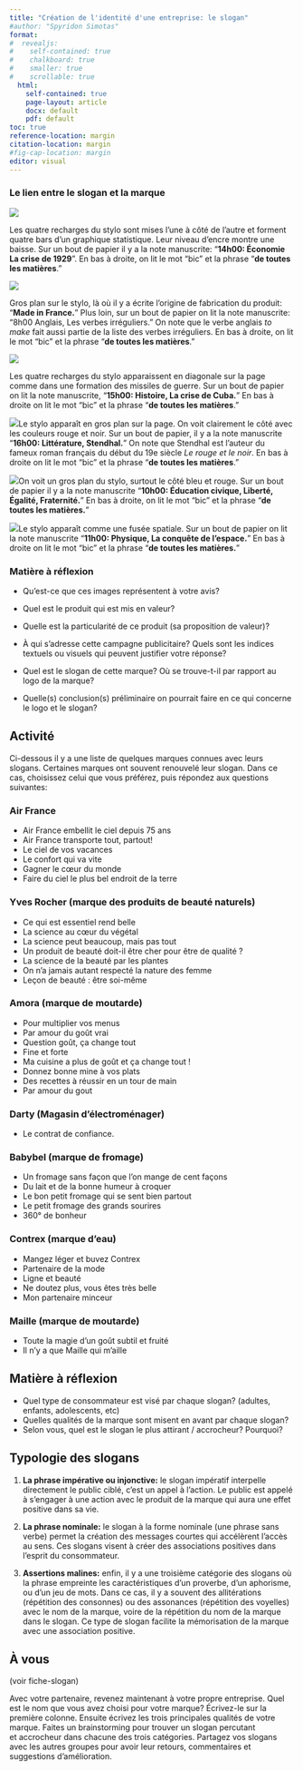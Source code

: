 ```yaml
---
title: "Création de l'identité d'une entreprise: le slogan"
#author: "Spyridon Simotas"
format: 
#  revealjs: 
#    self-contained: true
#    chalkboard: true
#    smaller: true
#    scrollable: true
  html: 
    self-contained: true
    page-layout: article
    docx: default
    pdf: default
toc: true
reference-location: margin
citation-location: margin
#fig-cap-location: margin
editor: visual
---
```


### Le lien entre le slogan et la marque

![](/Users/ss4ws/Library/CloudStorage/OneDrive-UniversityofVirginia/git-repos/b23/mod5/images/7.png)

Les quatre recharges du stylo sont mises l'une à côté de l'autre et forment quatre bars d'un graphique statistique. Leur niveau d'encre montre une baisse. Sur un bout de papier il y a la note manuscrite: "**14h00: Économie La crise de 1929**". En bas à droite, on lit le mot "bic" et la phrase "**de toutes les matières**."

![](/Users/ss4ws/Library/CloudStorage/OneDrive-UniversityofVirginia/git-repos/b23/mod5/images/6.png)

Gros plan sur le stylo, là où il y a écrite l'origine de fabrication du produit: "**Made in France.**" Plus loin, sur un bout de papier on lit la note manuscrite: "8h00 Anglais, Les verbes irréguliers." On note que le verbe anglais *to make* fait aussi partie de la liste des verbes irréguliers. En bas à droite, on lit le mot "bic" et la phrase "**de toutes les matières**."

![](/Users/ss4ws/Library/CloudStorage/OneDrive-UniversityofVirginia/git-repos/b23/mod5/images/4.png)

Les quatre recharges du stylo apparaissent en diagonale sur la page comme dans une formation des missiles de guerre. Sur un bout de papier on lit la note manuscrite, "**15h00: Histoire, La crise de Cuba.**" En bas à droite on lit le mot "bic" et la phrase "**de toutes les matières**."

![](/Users/ss4ws/Library/CloudStorage/OneDrive-UniversityofVirginia/git-repos/b23/mod5/images/3.png)Le stylo apparaît en gros plan sur la page. On voit clairement le côté avec les couleurs rouge et noir. Sur un bout de papier, il y a la note manuscrite "**16h00: Littérature, Stendhal.**" On note que Stendhal est l'auteur du fameux roman français du début du 19e siècle *Le rouge et le noir*. En bas à droite on lit le mot "bic" et la phrase "**de toutes les matières**."

![](/Users/ss4ws/Library/CloudStorage/OneDrive-UniversityofVirginia/git-repos/b23/mod5/images/2.png)On voit un gros plan du stylo, surtout le côté bleu et rouge. Sur un bout de papier il y a la note manuscrite "**10h00: Éducation civique, Liberté, Égalité, Fraternité.**" En bas à droite, on lit le mot "bic" et la phrase "**de toutes les matières.**"

![](/Users/ss4ws/Library/CloudStorage/OneDrive-UniversityofVirginia/git-repos/b23/mod5/images/1.png)Le stylo apparaît comme une fusée spatiale. Sur un bout de papier on lit la note manuscrite "**11h00: Physique, La conquête de l'espace.**" En bas à droite on lit le mot "bic" et la phrase "**de toutes les matières.**"

::: {.callout-note appearance="simple" icon="false"}
### Matière à réflexion

-   Qu'est-ce que ces images représentent à votre avis?

-   Quel est le produit qui est mis en valeur?

-   Quelle est la particularité de ce produit (sa proposition de valeur)?

-   À qui s’adresse cette campagne publicitaire? Quels sont les indices textuels ou visuels qui peuvent justifier votre réponse?

-   Quel est le slogan de cette marque? Où se trouve-t-il par rapport au logo de la marque?

-   Quelle(s) conclusion(s) préliminaire on pourrait faire en ce qui concerne le logo et le slogan?
:::

## Activité

Ci-dessous il y a une liste de quelques marques connues avec leurs slogans. Certaines marques ont souvent renouvelé leur slogan. Dans ce cas, choisissez celui que vous préférez, puis répondez aux questions suivantes:

### Air France

-   Air France embellit le ciel depuis 75 ans
-   Air France transporte tout, partout!
-   Le ciel de vos vacances
-   Le confort qui va vite
-   Gagner le cœur du monde
-   Faire du ciel le plus bel endroit de la terre

### Yves Rocher (marque des produits de beauté naturels)

-   Ce qui est essentiel rend belle
-   La science au cœur du végétal
-   La science peut beaucoup, mais pas tout
-   Un produit de beauté doit-il être cher pour être de qualité ?
-   La science de la beauté par les plantes
-   On n'a jamais autant respecté la nature des femme
-   Leçon de beauté : être soi-même

### Amora (marque de moutarde)

-   Pour multiplier vos menus
-   Par amour du goût vrai
-   Question goût, ça change tout
-   Fine et forte
-   Ma cuisine a plus de goût et ça change tout !
-   Donnez bonne mine à vos plats
-   Des recettes à réussir en un tour de main
-   Par amour du gout

### Darty (Magasin d'électroménager)

-   Le contrat de confiance.

### Babybel (marque de fromage)

-   Un fromage sans façon que l'on mange de cent façons
-   Du lait et de la bonne humeur à croquer
-   Le bon petit fromage qui se sent bien partout
-   Le petit fromage des grands sourires
-   360° de bonheur

### Contrex (marque d'eau)

-   Mangez léger et buvez Contrex
-   Partenaire de la mode
-   Ligne et beauté
-   Ne doutez plus, vous êtes très belle
-   Mon partenaire minceur

### Maille (marque de moutarde)

-   Toute la magie d'un goût subtil et fruité
-   Il n'y a que Maille qui m'aille

::: {.callout-note appearance="simple" icon="false"}
## Matière à réflexion

-   Quel type de consommateur est visé par chaque slogan? (adultes, enfants, adolescents, etc)
-   Quelles qualités de la marque sont misent en avant par chaque slogan?
-   Selon vous, quel est le slogan le plus attirant / accrocheur? Pourquoi?
:::

## Typologie des slogans

1.  **La phrase impérative ou injonctive:** le slogan impératif interpelle directement le public ciblé, c'est un appel à l'action. Le public est appelé à s'engager à une action avec le produit de la marque qui aura une effet positive dans sa vie.

2.  **La phrase nominale:** le slogan à la forme nominale (une phrase sans verbe) permet la création des messages courtes qui accélèrent l'accès au sens. Ces slogans visent à créer des associations positives dans l'esprit du consommateur.

3.  **Assertions malines:** enfin, il y a une troisième catégorie des slogans où la phrase empreinte les caractéristiques d'un proverbe, d'un aphorisme, ou d'un jeu de mots. Dans ce cas, il y a souvent des allitérations (répétition des consonnes) ou des assonances (répétition des voyelles) avec le nom de la marque, voire de la répétition du nom de la marque dans le slogan. Ce type de slogan facilite la mémorisation de la marque avec une association positive.

## À vous

(voir fiche-slogan)

Avec votre partenaire, revenez maintenant à votre propre entreprise. Quel est le nom que vous avez choisi pour votre marque? Écrivez-le sur la première colonne. Ensuite écrivez les trois principales qualités de votre marque. Faites un brainstorming pour trouver un slogan percutant et accrocheur dans chacune des trois catégories. Partagez vos slogans avec les autres groupes pour avoir leur retours, commentaires et suggestions d'amélioration.
